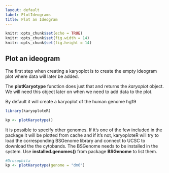```yaml
---
layout: default
label: PlotIdeograms
title: Plot an Ideogram
---
```



```r
knitr::opts_chunk$set(echo = TRUE)
knitr::opts_chunk$set(fig.width = 14)
knitr::opts_chunk$set(fig.height = 14)
```

## Plot an ideogram

The first step when creating a karyoplot is to create the empty ideogram plot where 
data will later be added.

The **plotKaryotype** function does just that and returns the
*karyoplot* object. We will need this object later on when 
we need to add data to the plot.

By default it will create a karyoplot of the human genome hg19

```r

library(karyoploteR)

kp <- plotKaryotype()

```


It is possible to specify other genomes. If it's one of the few included in the 
package it will be plotted from cache and if it's not, karyoploteR will try to load the 
corresponding BSGenome library and connect to UCSC to download the the cytobands. The 
BSGenome needs to be installed in the system. Use **installed.genomes()** from package 
**BSGenome** to list them.

```r

#Drosophila
kp <- plotKaryotype(genome = "dm6")

```



